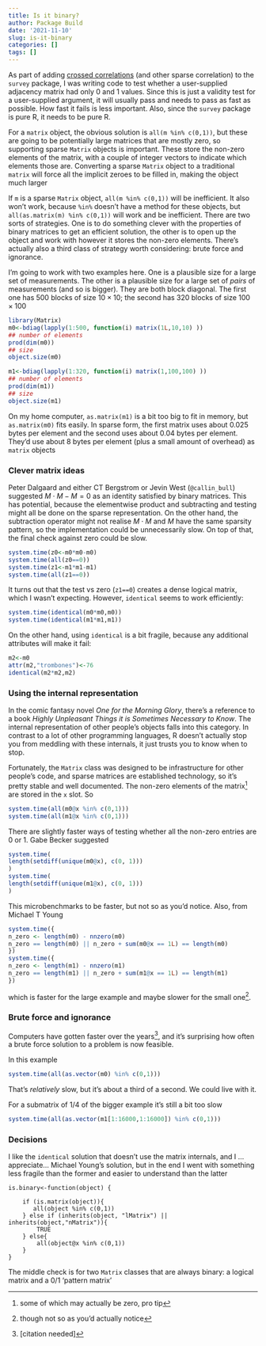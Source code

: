```yaml
---
title: Is it binary?
author: Package Build
date: '2021-11-10'
slug: is-it-binary
categories: []
tags: []
---
```


As part of adding [crossed correlations](https://notstatschat.rbind.io/2021/09/18/crossed-clustering-and-parallel-invention/) (and other sparse correlation) to the `survey` package, I was writing code to test whether a user-supplied adjacency matrix had only 0 and 1 values. Since this is just a validity test for a user-supplied argument, it will usually pass and needs to pass as fast as possible. How fast it fails is less important.  Also, since the `survey` package is pure R, it needs to be pure R.

For a `matrix` object, the obvious solution is `all(m %in% c(0,1))`, but these are going to be potentially large matrices that are mostly zero, so supporting sparse `Matrix` objects is important. These store the non-zero elements of the matrix, with a couple of integer vectors to indicate which elements those are. Converting a sparse `Matrix` object to a traditional `matrix` will force all the implicit zeroes to be filled in, making the object much larger

If `m` is a sparse `Matrix` object, `all(m %in% c(0,1))` will be inefficient.  It also won't work, because `%in%` doesn't have a method for these objects, but `all(as.matrix(m) %in% c(0,1))` will work and be inefficient. There are two sorts of strategies. One is to do something clever with the properties of binary matrices to get an efficient solution, the other is to open up the object and work with however it stores the non-zero elements.  There's actually also a third class of strategy worth considering: brute force and ignorance. 

I'm going to work with two examples here. One is a plausible size for a large set of measurements. The other is a plausible size for a large set of *pairs* of measurements (and so is bigger). They are both block diagonal. The first one has 500 blocks of size $10\times 10$; the second has 320 blocks of size $100\times 100$

```r
library(Matrix)
m0<-bdiag(lapply(1:500, function(i) matrix(1L,10,10) ))
## number of elements
prod(dim(m0))
## size
object.size(m0)

m1<-bdiag(lapply(1:320, function(i) matrix(1,100,100) ))
## number of elements
prod(dim(m1))
## size
object.size(m1)
```

On my home computer, `as.matrix(m1)` is a bit too big to fit in memory, but `as.matrix(m0)` fits easily. In sparse form, the first matrix uses about 0.025 bytes per element and the second uses about 0.04 bytes per element. They'd use about 8 bytes per element (plus a small amount of overhead) as `matrix` objects

### Clever matrix ideas 

Peter Dalgaard and either CT Bergstrom or Jevin West (`@callin_bull`) suggested $M\cdot M-M=0$ as an identity satisfied by binary matrices.  This has potential, because the elementwise product and subtracting and testing might all be done on the sparse representation.  On the other hand, the subtraction operator might not realise $M\cdot M$ and $M$ have the same sparsity pattern, so the implementation could be unnecessarily slow. On top of that, the final check against zero could be slow.

```r
system.time(z0<-m0*m0-m0)
system.time(all(z0==0))
system.time(z1<-m1*m1-m1)
system.time(all(z1==0))
```
It turns out that the test vs zero (`z1==0`) creates a dense logical matrix, which I wasn't expecting. However, `identical` seems to work efficiently:

```r
system.time(identical(m0*m0,m0))
system.time(identical(m1*m1,m1))
```

On the other hand, using `identical` is a bit fragile, because any additional attributes will make it fail:

```r
m2<-m0
attr(m2,"trombones")<-76
identical(m2*m2,m2)
```

### Using the internal representation

In the comic fantasy novel *One for the Morning Glory*, there's a reference to a book *Highly Unpleasant Things it is Sometimes Necessary to Know*. The internal representation of other people's objects falls into this category.  In contrast to a lot of other programming languages, R doesn't actually stop you from meddling with these internals, it just trusts you to know when to stop. 

Fortunately, the `Matrix` class was designed to be infrastructure for other people's code, and sparse matrices are established technology, so it's pretty stable and well documented.  The non-zero elements of the matrix^[some of which may actually be zero, pro tip] are stored in the `x` slot. So

```r
system.time(all(m0@x %in% c(0,1)))
system.time(all(m1@x %in% c(0,1)))
```

There are slightly faster ways of testing whether all the non-zero entries are 0 or 1. Gabe Becker suggested 

```r
system.time(
length(setdiff(unique(m0@x), c(0, 1)))
)
system.time(
length(setdiff(unique(m1@x), c(0, 1))) 
)
```

This microbenchmarks to be faster, but not so as you'd notice. Also, from Michael T Young 

```r
system.time({
n_zero <- length(m0) - nnzero(m0) 
n_zero == length(m0) || n_zero + sum(m0@x == 1L) == length(m0)
})
system.time({
n_zero <- length(m1) - nnzero(m1) 
n_zero == length(m1) || n_zero + sum(m1@x == 1L) == length(m1)
})
```
which is faster for the large example and maybe slower for the small one^[though not so as you'd actually notice].


### Brute force and ignorance

Computers have gotten faster over the years^[[citation needed]], and it's surprising how often a brute force solution to a problem is now feasible. 

In this example

```r
system.time(all(as.vector(m0) %in% c(0,1)))
```
That's *relatively* slow, but it's about a third of a second. We could live with it.  

For a submatrix of 1/4 of the bigger example it's still a bit too slow 
```r
system.time(all(as.vector(m1[1:16000,1:16000]) %in% c(0,1)))
```


### Decisions

I like the `identical` solution that doesn't use the matrix internals, and I ... appreciate... Michael Young's solution, but in the end I went with something less fragile than the former and easier to understand than the latter

```
is.binary<-function(object) {

    if (is.matrix(object)){
       all(object %in% c(0,1))
    } else if (inherits(object, "lMatrix") || inherits(object,"nMatrix")){
        TRUE
    } else{
        all(object@x %in% c(0,1))
    }
}
```

The middle check is for two `Matrix` classes that are always binary: a logical matrix and a 0/1 'pattern matrix'
